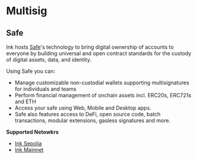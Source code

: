 # Multisig

## Safe
Ink hosts [Safe](https://docs.safe.global/home/what-is-safe)'s technology to bring digital ownership of accounts to everyone by building universal and open contract standards for the custody of digital assets, data, and identity.

Using Safe you can:
- Manage customizable non-custodial wallets supporting multisignatures for individuals and teams
- Perform financial management of onchain assets incl. ERC20s, ERC721s and ETH
- Access your safe using Web, Mobile and Desktop apps. 
- Safe also features access to DeFi, open source code, batch transactions, modular extensions, gasless signatures and more.

**Supported Netowkrs**
- [Ink Sepolia](https://safe.optimism.io/welcome/accounts?chain=ink-sepolia)
- [Ink Mainnet](https://app.safe.global/new-safe/load?chain=ink)

